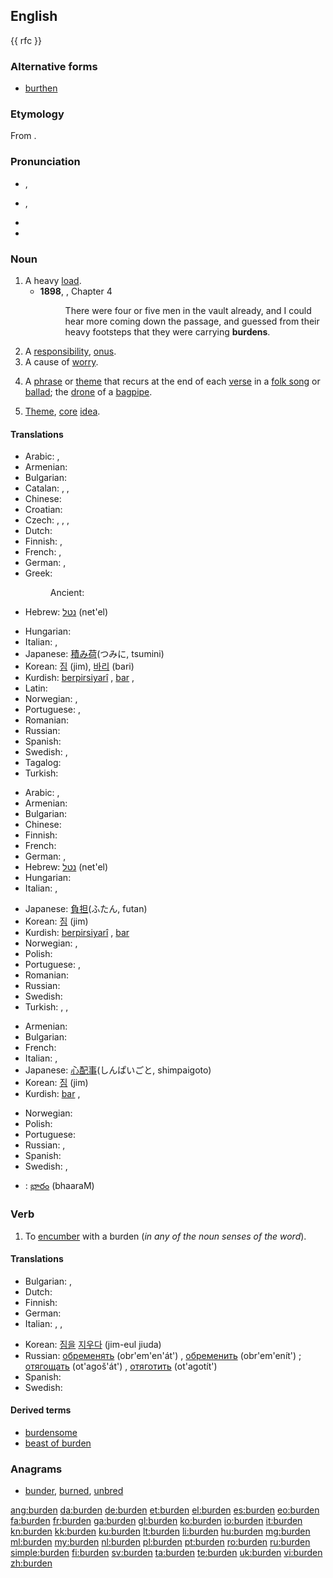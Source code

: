 ==English==
{{wikipedia}}
{{ rfc }}

===Alternative forms===
* [[burthen]] {{qualifier|archaic}}

===Etymology===
From {{etyl|ang|en}} {{term|sc=unicode|byrþen|lang=ang}}.

===Pronunciation===
* {{a|RP}} {{IPA|/ˈbɜːdn/}}, {{X-SAMPA|/"b3:dn/}}
* {{a|GenAm}} {{IPA|/ˈbɝdn/}}, {{X-SAMPA|/"b3`dn/}}
* {{audio|en-us-burden.ogg|Audio (US)}}
* {{rhymes|ɜː(r)dən}}

===Noun===
{{en-noun}}

# A heavy [[load]].
#* '''1898''', {{w|J. Meade Falkner}}, {{w|Moonfleet}} Chapter 4
#*: There were four or five men in the vault already, and I could hear more coming down the passage, and guessed from their heavy footsteps that they were carrying '''burdens'''.
# A [[responsibility]], [[onus]].
# A cause of [[worry]].
# {{music}} A [[phrase]] or [[theme]] that recurs at the end of each [[verse]] in a [[folk song]] or [[ballad]]; the [[drone]] of a [[bagpipe]].
# {{obsolete}} [[theme|Theme]], [[core]] [[idea]].

====Translations====
{{trans-top|A heavy load}}
* Arabic: {{t-|ar|حمل|m|tr=Himl}},  {{t|ar|عبء|m|tr=`ib'}}
* Armenian: {{t+|hy|բեռ|tr=beṙ}}
* Bulgarian: {{t+|bg|товар|m}}
* Catalan: {{t|ca|càrrega}},  {{t|ca||f}}, {{t|ca|carga}}
* Chinese: {{zh-tsp|負荷|负荷|fùhè}}
* Croatian: {{t|hr|breme|n}}
* Czech: {{t|cs|břemeno|n}}, {{t|cs|zatížení|n}}, {{t|cs|náklad|m}}, {{t|cs|zátěž|m}}
* Dutch: {{t|nl|last|m}}
* Finnish: {{t+|fi|kuorma}}, {{t+|fi|taakka}}
* French: {{t+|fr|charge|f}}, {{t|fr|fardeau|m}}
* German: {{t+|de|Belastung|f}}, {{t+|de|Last|f}}
* Greek:
*: Ancient: {{tø|grc|ἄθος|n|sc=polytonic}}
* Hebrew: [[נטל]] (net'el) {{m}}
{{trans-mid}}
* Hungarian: {{t+|hu|teher}}
* Italian: {{t+|it|carico|m}}, {{t|it|fardello}}
* Japanese: [[積み荷]](つみに, tsumini)
* Korean: [[짐]] (jim), [[바리]] (bari)
* Kurdish: [[berpirsiyarî]] {{f}}, [[bar]] {{m}}, {{ku-Arab|[[بار گرانی]]}}
* Latin: {{t-|la|sarcina}}
* Norwegian: {{t-|no|byrde|m}}, {{t|no|belastning|m}}
* Portuguese: {{t+|pt|carga}}, {{t|pt|fardo|m}}
* Romanian: {{t-|ro|sarcină}}
* Russian: {{t+|ru|ноша|f|tr=nóša}}
* Spanish: {{t+|es|carga}}
* Swedish: {{t|sv|börda}}, {{t|sv|belastning}}
* Tagalog: {{t|tl|dinadalang mabigat}}
* Turkish: {{t|tr|yük}}
{{trans-bottom}}

{{trans-top|A responsibility, onus}}
* Arabic: {{t-|ar|حمل|m|tr=Himl}},  {{t|ar|عبء|m|tr=`ib'}}
* Armenian: {{t+|hy|բեռ|tr=beṙ}}
* Bulgarian: {{t+|bg|бреме|n}}
* Chinese: {{zh-tsp|負擔|负担|fùdān}}
* Finnish: {{t+|fi|vastuu}}
* French: {{t+|fr|fardeau|m}}
* German: {{t+|de|Belastung|f}}, {{t+|de|Last|f}}
* Hebrew: [[נטל]] (net'el) {{m}}
* Hungarian: {{t+|hu|teher}}
* Italian: {{t+|it|responsabilità|f}},  {{t+|it|onere|m}}
{{trans-mid}}
* Japanese: [[負担]](ふたん, futan)
* Korean: [[짐]] (jim)
* Kurdish: [[berpirsiyarî]] {{f}}, [[bar]] {{m}} {{ku-Arab|[[بار]]}}
* Norwegian: {{t-|no|byrde|m}}, {{t+|no|ansvar|n}}
* Polish: {{t|pl|brzemię|n}}
* Portuguese: {{t+|pt|responsabilidade|f}},  {{t+|pt|obrigação}}
* Romanian: {{t-|ro|sarcină}}
* Russian: {{t+|ru|бремя|n|tr=brémja}}
* Swedish: {{t|sv|plikt}}
* Turkish: {{t|tr|zahmet}},  {{t|tr|yükümlülük}},  {{t+|tr|sorumluluk}}
{{trans-bottom}}

{{trans-top|A cause of worry}}
* Armenian: {{t+|hy|բեռ|tr=beṙ}}
* Bulgarian: {{t+|bg|бреме|n}}
* French: {{t+|fr|fardeau|m}}
* Italian: {{t+|it|preoccupazione|f}},  {{t+|it|fardello|m}}
* Japanese: [[心配事]](しんぱいごと, shimpaigoto)
* Korean: [[짐]] (jim)
* Kurdish: [[bar]] {{m}}, {{ku-Arab|[[به‌ڵا]]}}
{{trans-mid}}
* Norwegian: {{t|no|belastning|m}}
* Polish: {{t|pl|brzemię|n}}
* Portuguese: {{t|pt|preocupação|f}}
* Russian: {{t+|ru|бремя|n|tr=brémja}}, {{t+|ru|обуза|f|tr=obúza}}
* Spanish: {{t|es|preocupación|f}}
* Swedish: {{t|sv|börda}}, {{t|sv|belastning}}
{{trans-bottom}}

{{checktrans-top}}
{{trans-mid}}
* {{ttbc|te}}: [[భారం]] (bhaaraM)
{{trans-bottom}}

===Verb===
{{en-verb}}

# {{transitive}} To [[encumber]] with a burden (''in any of the noun senses of the word'').

====Translations====
{{trans-top|encumber}}
* Bulgarian: {{t|bg|натоварвам}},  {{t|bg|обременявам}}
* Dutch: {{t+|nl|bezwaren}}
* Finnish: {{t-|fi|kuormata}}
* German: {{t+|de|belasten}}
* Italian: {{t|it|gravare}}, {{t|it|appioppare}}, {{t|it|rifilare}}
{{trans-mid}}
* Korean: [[짐]]을 [[지우다]] (jim-eul jiuda)
* Russian: [[обременять]] (obr'em'en'át') {{impf}}, [[обременить]] (obr'em'enít') {{pf.}}; [[отягощать]] (ot'agoš'át') {{impf}}, [[отяготить]] (ot'agotít') {{pf.}}
* Spanish: {{t|es|gravar}}
* Swedish: {{t|sv|belasta}}
{{trans-bottom}}

====Derived terms====
* [[burdensome]]
* [[beast of burden]]

===Anagrams===
* [[bunder#English|bunder]], [[burned#English|burned]], [[unbred#English|unbred]]

[[ang:burden]]
[[da:burden]]
[[de:burden]]
[[et:burden]]
[[el:burden]]
[[es:burden]]
[[eo:burden]]
[[fa:burden]]
[[fr:burden]]
[[ga:burden]]
[[gl:burden]]
[[ko:burden]]
[[io:burden]]
[[it:burden]]
[[kn:burden]]
[[kk:burden]]
[[ku:burden]]
[[lt:burden]]
[[li:burden]]
[[hu:burden]]
[[mg:burden]]
[[ml:burden]]
[[my:burden]]
[[nl:burden]]
[[pl:burden]]
[[pt:burden]]
[[ro:burden]]
[[ru:burden]]
[[simple:burden]]
[[fi:burden]]
[[sv:burden]]
[[ta:burden]]
[[te:burden]]
[[uk:burden]]
[[vi:burden]]
[[zh:burden]]